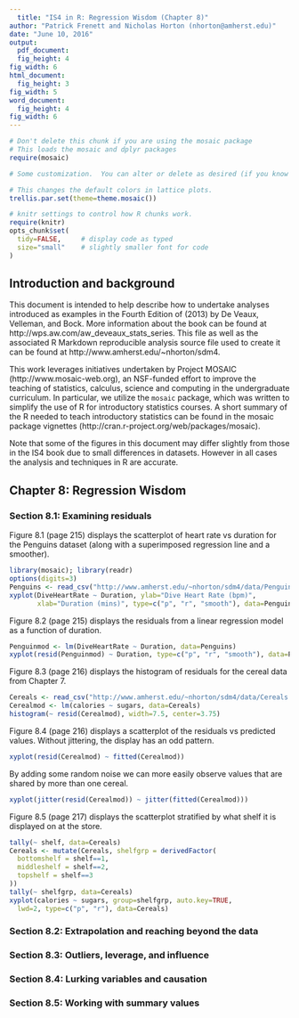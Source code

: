 ```yaml
---
  title: "IS4 in R: Regression Wisdom (Chapter 8)"
author: "Patrick Frenett and Nicholas Horton (nhorton@amherst.edu)"
date: "June 10, 2016"
output: 
  pdf_document:
  fig_height: 4
fig_width: 6
html_document:
  fig_height: 3
fig_width: 5
word_document:
  fig_height: 4
fig_width: 6
---
```

  
  
  ```r
# Don't delete this chunk if you are using the mosaic package
# This loads the mosaic and dplyr packages
require(mosaic)
```

```r
# Some customization.  You can alter or delete as desired (if you know what you are doing).

# This changes the default colors in lattice plots.
trellis.par.set(theme=theme.mosaic())  

# knitr settings to control how R chunks work.
require(knitr)
opts_chunk$set(
  tidy=FALSE,     # display code as typed
  size="small"    # slightly smaller font for code
)
```

## Introduction and background 

This document is intended to help describe how to undertake analyses introduced 
as examples in the Fourth Edition of \emph{Intro Stats} (2013) by De Veaux, Velleman, and Bock.
More information about the book can be found at http://wps.aw.com/aw_deveaux_stats_series.  This
file as well as the associated R Markdown reproducible analysis source file used to create it can be found at http://www.amherst.edu/~nhorton/sdm4.

This work leverages initiatives undertaken by Project MOSAIC (http://www.mosaic-web.org), an NSF-funded effort to improve the teaching of statistics, calculus, science and computing in the undergraduate curriculum. In particular, we utilize the `mosaic` package, which was written to simplify the use of R for introductory statistics courses. A short summary of the R needed to teach introductory statistics can be found in the mosaic package vignettes (http://cran.r-project.org/web/packages/mosaic).

Note that some of the figures in this document may differ slightly from those in the IS4 book due to small differences in datasets. However in all cases the analysis and techniques in R are accurate.

## Chapter 8: Regression Wisdom

### Section 8.1: Examining residuals


Figure 8.1 (page 215) displays the scatterplot of heart rate vs duration for the Penguins dataset (along with a superimposed regression line and a smoother).

```r
library(mosaic); library(readr)
options(digits=3)
Penguins <- read_csv("http://www.amherst.edu/~nhorton/sdm4/data/Penguins.csv")
xyplot(DiveHeartRate ~ Duration, ylab="Dive Heart Rate (bpm)", 
       xlab="Duration (mins)", type=c("p", "r", "smooth"), data=Penguins)
```

Figure 8.2 (page 215) displays the residuals from a linear regression model as a function of duration.

```r
Penguinmod <- lm(DiveHeartRate ~ Duration, data=Penguins)
xyplot(resid(Penguinmod) ~ Duration, type=c("p", "r", "smooth"), data=Penguins)
```

Figure 8.3 (page 216) displays the histogram of residuals for the cereal data from Chapter 7.

```r
Cereals <- read_csv("http://www.amherst.edu/~nhorton/sdm4/data/Cereals.csv")
Cerealmod <- lm(calories ~ sugars, data=Cereals)
histogram(~ resid(Cerealmod), width=7.5, center=3.75)
```

Figure 8.4 (page 216) displays a scatterplot of the residuals vs predicted values.  Without jittering, the display has an odd pattern.

```r
xyplot(resid(Cerealmod) ~ fitted(Cerealmod))
```

By adding some random noise we can more easily observe values that are shared by more than one cereal.

```r
xyplot(jitter(resid(Cerealmod)) ~ jitter(fitted(Cerealmod)))
```

Figure 8.5 (page 217) displays the scatterplot stratified by what shelf it is displayed on at the store.

```r
tally(~ shelf, data=Cereals)
Cereals <- mutate(Cereals, shelfgrp = derivedFactor(
  bottomshelf = shelf==1,
  middleshelf = shelf==2,
  topshelf = shelf==3
))
tally(~ shelfgrp, data=Cereals)
xyplot(calories ~ sugars, group=shelfgrp, auto.key=TRUE, 
  lwd=2, type=c("p", "r"), data=Cereals)
```


### Section 8.2: Extrapolation and reaching beyond the data

### Section 8.3: Outliers, leverage, and influence

### Section 8.4: Lurking variables and causation

### Section 8.5: Working with summary values
